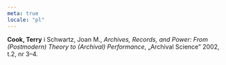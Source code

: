 ```yaml
---
meta: true
locale: "pl"
---
```


**Cook, Terry** i Schwartz, Joan M., *Archives, Records, and Power: From (Postmodern) Theory to (Archival) Performance*, „Archival Science” 2002, t.2, nr 3–4.